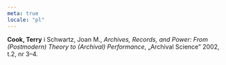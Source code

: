 ```yaml
---
meta: true
locale: "pl"
---
```


**Cook, Terry** i Schwartz, Joan M., *Archives, Records, and Power: From (Postmodern) Theory to (Archival) Performance*, „Archival Science” 2002, t.2, nr 3–4.